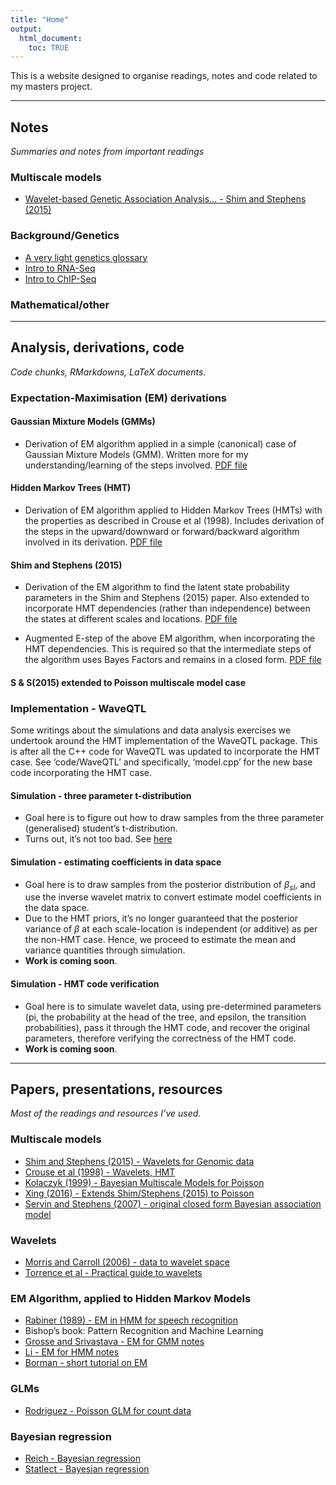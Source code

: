 ---
title: "Home"
output:
  html_document:
    toc: TRUE
---

This is a website designed to organise readings, notes and code related to my masters project.

***

## Notes
_Summaries and notes from important readings_

### Multiscale models
- [Wavelet-based Genetic Association Analysis... - Shim and Stephens (2015)](wavelets_shim_stephens_2014.html)

### Background/Genetics
- [A very light genetics glossary](genetics_glossary.html)
- [Intro to RNA-Seq](StatQuest_Intro_RNA_seq.html)
- [Intro to ChIP-Seq](StatQuest_Intro_ChIP_seq.html)

### Mathematical/other

***

## Analysis, derivations, code
_Code chunks, RMarkdowns, LaTeX documents._

### Expectation-Maximisation (EM) derivations

#### Gaussian Mixture Models (GMMs)

- Derivation of EM algorithm applied in a simple (canonical) case of Gaussian Mixture Models (GMM). Written more for my understanding/learning of the steps involved. [PDF file](EM_algo_GMM.pdf)

#### Hidden Markov Trees (HMT)
 
- Derivation of EM algorithm applied to Hidden Markov Trees (HMTs) with the properties as described in Crouse et al (1998). Includes derivation of the steps in the upward/downward or forward/backward algorithm involved in its derivation. [PDF file](EM_algo_HMT.pdf)
 
#### Shim and Stephens (2015)
- Derivation of the EM algorithm to find the latent state probability parameters in the Shim and Stephens (2015) paper. Also extended to incorporate HMT dependencies (rather than independence) between the states at different scales and locations. [PDF file](EM_algo_Shim_Stephens_2015_v2.pdf)

- Augmented E-step of the above EM algorithm, when incorporating the HMT dependencies. This is required so that the intermediate steps of the algorithm uses Bayes Factors and remains in a closed form. [PDF file](EM_algo_Shim_Stephens_E_step.pdf)

#### S & S(2015) extended to Poisson multiscale model case

### Implementation - WaveQTL
Some writings about the simulations and data analysis exercises we undertook around the HMT implementation of the WaveQTL package. This is after all the C++ code for WaveQTL was updated to incorporate the HMT case. See 'code/WaveQTL' and specifically, 'model.cpp' for the new base code incorporating the HMT case.

#### Simulation - three parameter t-distribution
- Goal here is to figure out how to draw samples from the three parameter (generalised) student's t-distribution.
- Turns out, it's not too bad. See [here](tdist_3_param.Rmd)

#### Simulation - estimating coefficients in data space
- Goal here is to draw samples from the posterior distribution of $\beta_{sl}$, and use the inverse wavelet matrix to convert estimate model coefficients in the data space.
- Due to the HMT priors, it's no longer guaranteed that the posterior variance of $\beta$ at each scale-location is independent (or additive) as per the non-HMT case. Hence, we proceed to estimate the mean and variance quantities through simulation.
- __Work is coming soon__.


#### Simulation - HMT code verification
- Goal here is to simulate wavelet data, using pre-determined parameters (pi, the probability at the head of the tree, and epsilon, the transition probabilities), pass it through the HMT code, and recover the original parameters, therefore verifying the correctness of the HMT code.
- __Work is coming soon__.

***

## Papers, presentations, resources
_Most of the readings and resources I've used._

### Multiscale models
- [Shim and Stephens (2015) - Wavelets for Genomic data](https://www.ncbi.nlm.nih.gov/pmc/articles/PMC5795621/)
- [Crouse et al (1998) - Wavelets, HMT](https://ieeexplore.ieee.org/abstract/document/668544)
- [Kolaczyk (1999) - Bayesian Multiscale Models for Poisson](https://www.tandfonline.com/doi/abs/10.1080/01621459.1999.10474197)
- [Xing (2016) - Extends Shim/Stephens (2015) to Poisson](https://search.proquest.com/openview/2b17b34545bbb5c3eab53b48983d41c8/1?pq-origsite=gscholar&cbl=18750&diss=y)
- [Servin and Stephens (2007) - original closed form Bayesian association model](https://journals.plos.org/plosgenetics/article?id=10.1371/journal.pgen.0030114)

### Wavelets
- [Morris and Carroll (2006) - data to wavelet space](https://rss.onlinelibrary.wiley.com/doi/abs/10.1111/j.1467-9868.2006.00539.x)
- [Torrence et al - Practical guide to wavelets](https://journals.ametsoc.org/doi/abs/10.1175/1520-0477(1998)079%3C0061:APGTWA%3E2.0.CO;2)

### EM Algorithm, applied to Hidden Markov Models
- [Rabiner (1989) - EM in HMM for speech recognition](https://ieeexplore.ieee.org/abstract/document/18626)
- Bishop's book: Pattern Recognition and Machine Learning
- [Grosse and Srivastava - EM for GMM notes](http://www.cs.toronto.edu/~rgrosse/csc321/mixture_models.pdf)
- [Li - EM for HMM notes](http://www.personal.psu.edu/jol2/course/stat597e/notes2/hmm.pdf)
- [Borman - short tutorial on EM](https://www.cs.utah.edu/~piyush/teaching/EM_algorithm.pdf)

### GLMs
- [Rodriguez - Poisson GLM for count data](https://data.princeton.edu/wws509/notes/c4.pdf)

### Bayesian regression
- [Reich - Bayesian regression](https://www4.stat.ncsu.edu/~reich/ABA/notes/BLR.pdf)
- [Statlect - Bayesian regression](https://www.statlect.com/fundamentals-of-statistics/Bayesian-regression)
